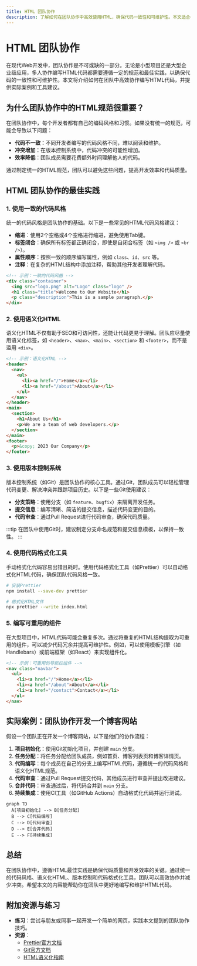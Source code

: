 ```yaml
---
title: HTML 团队协作
description: 了解如何在团队协作中高效使用HTML，确保代码一致性和可维护性。本文适合初学者，涵盖最佳实践、工具和实际案例。
---
```


# HTML 团队协作

在现代Web开发中，团队协作是不可或缺的一部分。无论是小型项目还是大型企业级应用，多人协作编写HTML代码都需要遵循一定的规范和最佳实践，以确保代码的一致性和可维护性。本文将介绍如何在团队中高效协作编写HTML代码，并提供实际案例和工具建议。

## 为什么团队协作中的HTML规范很重要？

在团队协作中，每个开发者都有自己的编码风格和习惯。如果没有统一的规范，可能会导致以下问题：

- **代码不一致**：不同开发者编写的代码风格不同，难以阅读和维护。
- **冲突增加**：在版本控制系统中，代码冲突的可能性增加。
- **效率降低**：团队成员需要花费额外时间理解他人的代码。

通过制定统一的HTML规范，团队可以避免这些问题，提高开发效率和代码质量。

## HTML 团队协作的最佳实践

### 1. 使用一致的代码风格

统一的代码风格是团队协作的基础。以下是一些常见的HTML代码风格建议：

- **缩进**：使用2个空格或4个空格进行缩进，避免使用Tab键。
- **标签闭合**：确保所有标签都正确闭合，即使是自闭合标签（如 `<img />` 或 `<br />`）。
- **属性顺序**：按照一致的顺序编写属性，例如 `class`、`id`、`src` 等。
- **注释**：在复杂的HTML结构中添加注释，帮助其他开发者理解代码。

```html
<!-- 示例：一致的代码风格 -->
<div class="container">
  <img src="logo.png" alt="Logo" class="logo" />
  <h1 class="title">Welcome to Our Website</h1>
  <p class="description">This is a sample paragraph.</p>
</div>
```

### 2. 使用语义化HTML

语义化HTML不仅有助于SEO和可访问性，还能让代码更易于理解。团队应尽量使用语义化标签，如 `<header>`、`<nav>`、`<main>`、`<section>` 和 `<footer>`，而不是滥用 `<div>`。

```html
<!-- 示例：语义化HTML -->
<header>
  <nav>
    <ul>
      <li><a href="/">Home</a></li>
      <li><a href="/about">About</a></li>
    </ul>
  </nav>
</header>
<main>
  <section>
    <h1>About Us</h1>
    <p>We are a team of web developers.</p>
  </section>
</main>
<footer>
  <p>&copy; 2023 Our Company</p>
</footer>
```

### 3. 使用版本控制系统

版本控制系统（如Git）是团队协作的核心工具。通过Git，团队成员可以轻松管理代码变更、解决冲突并跟踪项目历史。以下是一些Git使用建议：

- **分支策略**：使用分支（如 `feature`、`bugfix`）来隔离开发任务。
- **提交信息**：编写清晰、简洁的提交信息，描述代码变更的目的。
- **代码审查**：通过Pull Request进行代码审查，确保代码质量。

:::tip
在团队中使用Git时，建议制定分支命名规范和提交信息模板，以保持一致性。
:::

### 4. 使用代码格式化工具

手动格式化代码容易出错且耗时。使用代码格式化工具（如Prettier）可以自动格式化HTML代码，确保团队代码风格一致。

```bash
# 安装Prettier
npm install --save-dev prettier

# 格式化HTML文件
npx prettier --write index.html
```

### 5. 编写可重用的组件

在大型项目中，HTML代码可能会重复多次。通过将重复的HTML结构提取为可重用的组件，可以减少代码冗余并提高可维护性。例如，可以使用模板引擎（如Handlebars）或前端框架（如React）来实现组件化。

```html
<!-- 示例：可重用的导航栏组件 -->
<nav class="navbar">
  <ul>
    <li><a href="/">Home</a></li>
    <li><a href="/about">About</a></li>
    <li><a href="/contact">Contact</a></li>
  </ul>
</nav>
```

## 实际案例：团队协作开发一个博客网站

假设一个团队正在开发一个博客网站，以下是他们的协作流程：

1. **项目初始化**：使用Git初始化项目，并创建 `main` 分支。
2. **任务分配**：将任务分配给团队成员，例如首页、博客列表页和博客详情页。
3. **代码编写**：每个成员在自己的分支上编写HTML代码，遵循统一的代码风格和语义化HTML规范。
4. **代码审查**：通过Pull Request提交代码，其他成员进行审查并提出改进建议。
5. **合并代码**：审查通过后，将代码合并到 `main` 分支。
6. **持续集成**：使用CI工具（如GitHub Actions）自动格式化代码并运行测试。

```mermaid
graph TD
  A[项目初始化] --> B[任务分配]
  B --> C[代码编写]
  C --> D[代码审查]
  D --> E[合并代码]
  E --> F[持续集成]
```

## 总结

在团队协作中，遵循HTML最佳实践是确保代码质量和开发效率的关键。通过统一的代码风格、语义化HTML、版本控制和代码格式化工具，团队可以高效协作并减少冲突。希望本文的内容能帮助你在团队中更好地编写和维护HTML代码。

## 附加资源与练习

- **练习**：尝试与朋友或同事一起开发一个简单的网页，实践本文提到的团队协作技巧。
- **资源**：
  - [Prettier官方文档](https://prettier.io/)
  - [Git官方文档](https://git-scm.com/doc)
  - [HTML语义化指南](https://developer.mozilla.org/zh-CN/docs/Glossary/Semantics)
